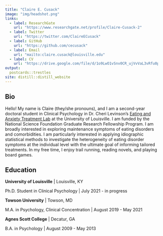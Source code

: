 ```yaml
---
title: "Claire E. Cusack"
image: "img/headshot.png"
links:
  - label: ResearchGate
    url: "https://www.researchgate.net/profile/Claire-Cusack-2"
  - label: Twitter
    url: "https://twitter.com/ClaireECusack"
  - label: GitHub
    url: "https://github.com/cecusack"
  - label: Email
    url: "mailto:claire.cusack@louisville.edu"
  - label: CV
    url: "https://drive.google.com/file/d/1o9LwO1vSnv0CR_ujVvVaL3vRfu0pEvr4/view?usp=sharing"
output:
  postcards::trestles
site: distill::distill_website
---
```

 
## Bio

Hello! My name is Claire (they/she pronouns), and I am a second-year doctoral student in Clinical Psychology in Dr. Cheri Levinson's [Eating and Anxiety Treatment Lab](https://www.louisvilleeatlab.com/){target="_blank"} at the University of Louisville. I am funded by the National Science Foundation Graduate Research Fellowship Program. I am broadly interested in exploring maintenance symptoms of eating disorders and comorbidities. I am particularly interested in applying idiographic statistical methods to investigate the heterogeneity of eating disorder symptoms at the individual level with the ultimate goal of informing tailored treatments. In my free time, I enjoy trail running, reading novels, and playing board games.


## Education

**University of Louisville** | Louisville, KY

Ph.D. Student in Clinical Psychology | July 2021 - in progress

**Towson University** | Towson, MD

M.A. in Psychology, Clinical Concentration | August 2019 - May 2021

**Agnes Scott College** | Decatur, GA

B.A. in Psychology | August 2009 - May 2013

